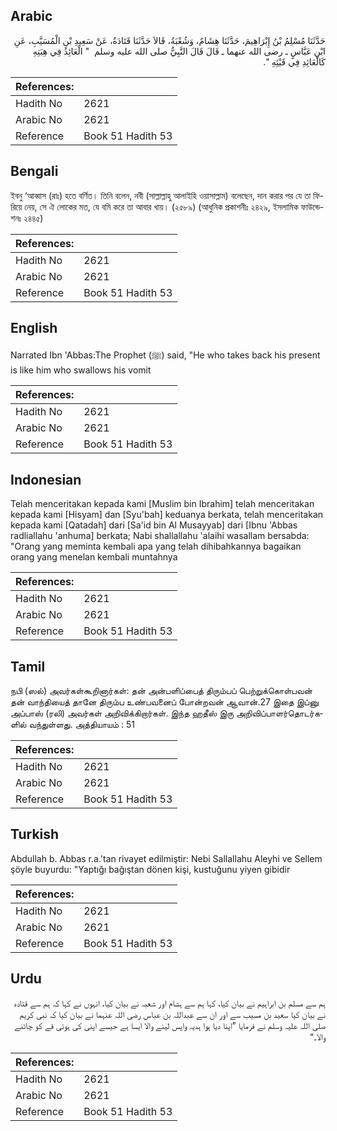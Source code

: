 ## Arabic


<div dir="rtl" lang="ar" style={{fontSize:'larger',backgroundColor:'#f8f9fa',padding:20}}>
حَدَّثَنَا مُسْلِمُ بْنُ إِبْرَاهِيمَ، حَدَّثَنَا هِشَامٌ، وَشُعْبَةُ، قَالاَ حَدَّثَنَا قَتَادَةُ، عَنْ سَعِيدِ بْنِ الْمُسَيَّبِ، عَنِ ابْنِ عَبَّاسٍ ـ رضى الله عنهما ـ قَالَ قَالَ النَّبِيُّ صلى الله عليه وسلم ‏ "‏ الْعَائِدُ فِي هِبَتِهِ كَالْعَائِدِ فِي قَيْئِهِ ‏"‏‏.‏
</div>
<div style={{backgroundColor:'#f8f9fa',padding:20, marginBottom: 10}}><table> <thead> <tr> <th>References:</th> <th></th> </tr> </thead> <tbody><tr><td>Hadith No</td><td>2621</td></tr><tr><td>Arabic No</td><td>2621</td></tr><tr><td>Reference</td><td>Book 51 Hadith 53</td></tr></tbody></table></div>

## Bengali


<div dir="ltr" lang="bn" style={{fontSize:'larger',backgroundColor:'#f8f9fa',padding:20}}>
ইবনু ‘আব্বাস (রাঃ) হতে বর্ণিত। তিনি বলেন, নবী (সাল্লাল্লাহু আলাইহি ওয়াসাল্লাম) বলেছেন, দান করার পর যে তা ফিরিয়ে নেয়, সে ঐ লোকের মত, যে বমি করে তা আবার খায়। (২৫৮৯) (আধুনিক প্রকাশনীঃ ২৪২৯, ইসলামিক ফাউন্ডেশনঃ ২৪৪৫)
</div>
<div style={{backgroundColor:'#f8f9fa',padding:20, marginBottom: 10}}><table> <thead> <tr> <th>References:</th> <th></th> </tr> </thead> <tbody><tr><td>Hadith No</td><td>2621</td></tr><tr><td>Arabic No</td><td>2621</td></tr><tr><td>Reference</td><td>Book 51 Hadith 53</td></tr></tbody></table></div>

## English


<div dir="ltr" lang="en" style={{fontSize:'larger',backgroundColor:'#f8f9fa',padding:20}}>
Narrated Ibn 'Abbas:The Prophet (ﷺ) said, "He who takes back his present is like him who swallows his vomit
</div>
<div style={{backgroundColor:'#f8f9fa',padding:20, marginBottom: 10}}><table> <thead> <tr> <th>References:</th> <th></th> </tr> </thead> <tbody><tr><td>Hadith No</td><td>2621</td></tr><tr><td>Arabic No</td><td>2621</td></tr><tr><td>Reference</td><td>Book 51 Hadith 53</td></tr></tbody></table></div>

## Indonesian


<div dir="ltr" lang="id" style={{fontSize:'larger',backgroundColor:'#f8f9fa',padding:20}}>
Telah menceritakan kepada kami [Muslim bin Ibrahim] telah menceritakan kepada kami [Hisyam] dan [Syu'bah] keduanya berkata, telah menceritakan kepada kami [Qatadah] dari [Sa'id bin Al Musayyab] dari [Ibnu 'Abbas radliallahu 'anhuma] berkata; Nabi shallallahu 'alaihi wasallam bersabda: "Orang yang meminta kembali apa yang telah dihibahkannya bagaikan orang yang menelan kembali muntahnya
</div>
<div style={{backgroundColor:'#f8f9fa',padding:20, marginBottom: 10}}><table> <thead> <tr> <th>References:</th> <th></th> </tr> </thead> <tbody><tr><td>Hadith No</td><td>2621</td></tr><tr><td>Arabic No</td><td>2621</td></tr><tr><td>Reference</td><td>Book 51 Hadith 53</td></tr></tbody></table></div>

## Tamil


<div dir="ltr" lang="ta" style={{fontSize:'larger',backgroundColor:'#f8f9fa',padding:20}}>
நபி (ஸல்) அவர்கள்கூறினார்கள்: தன் அன்பளிப்பைத் திரும்பப் பெற்றுக்கொள்பவன் தன் வாந்தியைத் தானே திரும்ப உண்பவனைப் போன்றவன் ஆவான்.27 இதை இப்னு அப்பாஸ் (ரலி) அவர்கள் அறிவிக்கிறார்கள். இந்த ஹதீஸ் இரு அறிவிப்பாளர்தொடர்களில் வந்துள்ளது. அத்தியாயம் : 51
</div>
<div style={{backgroundColor:'#f8f9fa',padding:20, marginBottom: 10}}><table> <thead> <tr> <th>References:</th> <th></th> </tr> </thead> <tbody><tr><td>Hadith No</td><td>2621</td></tr><tr><td>Arabic No</td><td>2621</td></tr><tr><td>Reference</td><td>Book 51 Hadith 53</td></tr></tbody></table></div>

## Turkish


<div dir="ltr" lang="tr" style={{fontSize:'larger',backgroundColor:'#f8f9fa',padding:20}}>
Abdullah b. Abbas r.a.'tan rivayet edilmiştir: Nebi Sallallahu Aleyhi ve Sellem şöyle buyurdu: "Yaptığı bağıştan dönen kişi, kustuğunu yiyen gibidir
</div>
<div style={{backgroundColor:'#f8f9fa',padding:20, marginBottom: 10}}><table> <thead> <tr> <th>References:</th> <th></th> </tr> </thead> <tbody><tr><td>Hadith No</td><td>2621</td></tr><tr><td>Arabic No</td><td>2621</td></tr><tr><td>Reference</td><td>Book 51 Hadith 53</td></tr></tbody></table></div>

## Urdu


<div dir="rtl" lang="ur" style={{fontSize:'larger',backgroundColor:'#f8f9fa',padding:20}}>
ہم سے مسلم بن ابراہیم نے بیان کیا، کہا ہم سے ہشام اور شعبہ نے بیان کیا، انہوں نے کہا کہ ہم سے قتادہ نے بیان کیا سعید بن مسیب سے اور ان سے عبداللہ بن عباس رضی اللہ عنہما نے بیان کیا کہ نبی کریم صلی اللہ علیہ وسلم نے فرمایا ”اپنا دیا ہوا ہدیہ واپس لینے والا ایسا ہے جیسے اپنی کی ہوئی قے کو چاٹنے والا۔“
</div>
<div style={{backgroundColor:'#f8f9fa',padding:20, marginBottom: 10}}><table> <thead> <tr> <th>References:</th> <th></th> </tr> </thead> <tbody><tr><td>Hadith No</td><td>2621</td></tr><tr><td>Arabic No</td><td>2621</td></tr><tr><td>Reference</td><td>Book 51 Hadith 53</td></tr></tbody></table></div>